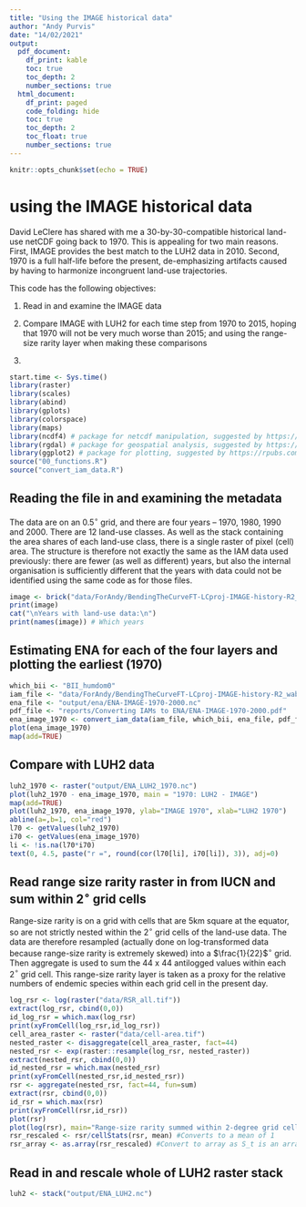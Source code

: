 ```yaml
---
title: "Using the IMAGE historical data"
author: "Andy Purvis"
date: "14/02/2021"
output:
  pdf_document:
    df_print: kable
    toc: true
    toc_depth: 2
    number_sections: true
  html_document: 
    df_print: paged
    code_folding: hide
    toc: true
    toc_depth: 2
    toc_float: true
    number_sections: true
---
```


```r
knitr::opts_chunk$set(echo = TRUE)
```

# using the IMAGE historical data

David LeClere has shared with me a 30-by-30-compatible historical land-use netCDF going back to 1970. This is appealing for two main reasons. First, IMAGE provides the best match to the LUH2 data in 2010. Second, 1970 is a full half-life before the present, de-emphasizing artifacts caused by having to harmonize incongruent land-use trajectories.

This code has the following objectives:

1. Read in and examine the IMAGE data

2. Compare IMAGE with LUH2 for each time step from 1970 to 2015, hoping that 1970 will not be very much worse than 2015; and using the range-size rarity layer when making these comparisons

3. 
```r
start.time <- Sys.time()
library(raster)
library(scales)
library(abind)
library(gplots)
library(colorspace)
library(maps)
library(ncdf4) # package for netcdf manipulation, suggested by https://rpubs.com/boyerag/297592
library(rgdal) # package for geospatial analysis, suggested by https://rpubs.com/boyerag/297592
library(ggplot2) # package for plotting, suggested by https://rpubs.com/boyerag/297592
source("00_functions.R")
source("convert_iam_data.R")
```

## Reading the file in and examining the metadata
The data are on an 0.5$^\circ$ grid, and there are four years -- 1970, 1980, 1990 and 2000. There are 12 land-use classes. As well as the stack containing the area shares of each land-use class, there is a single raster of pixel (cell) area. The structure is therefore not exactly the same as the IAM data used previously: there are fewer (as well as different) years, but also the internal organisation is sufficiently different that the years with data could not be identified using the same code as for those files.
```r
image <- brick("data/ForAndy/BendingTheCurveFT-LCproj-IMAGE-history-R2_wabn_31Jan2020_FinalMask.nc")
print(image)
cat("\nYears with land-use data:\n")
print(names(image)) # Which years
```

## Estimating ENA for each of the four layers and plotting the earliest (1970)

```r
which_bii <- "BII_humdom0"
iam_file <- "data/ForAndy/BendingTheCurveFT-LCproj-IMAGE-history-R2_wabn_31Jan2020_FinalMask.nc"
ena_file <- "output/ena/ENA-IMAGE-1970-2000.nc"
pdf_file <- "reports/Converting IAMs to ENA/ENA-IMAGE-1970-2000.pdf"
ena_image_1970 <- convert_iam_data(iam_file, which_bii, ena_file, pdf_file, yb=1970, ye=2000, ys=10)
plot(ena_image_1970)
map(add=TRUE)

```
## Compare with LUH2 data

```r
luh2_1970 <- raster("output/ENA_LUH2_1970.nc")
plot(luh2_1970 - ena_image_1970, main = "1970: LUH2 - IMAGE")
map(add=TRUE)
plot(luh2_1970, ena_image_1970, ylab="IMAGE 1970", xlab="LUH2 1970")
abline(a=,b=1, col="red")
l70 <- getValues(luh2_1970)
i70 <- getValues(ena_image_1970)
li <- !is.na(l70*i70)
text(0, 4.5, paste("r =", round(cor(l70[li], i70[li]), 3)), adj=0)
```
## Read range size rarity raster in from IUCN and sum within 2$^\circ$ grid cells
Range-size rarity is on a grid with cells that are 5km square at the equator, so are not strictly nested within the 2$^\circ$ grid cells of the land-use data. The data are therefore resampled (actually done on log-transformed data because range-size rarity is extremely skewed) into a $\frac{1}{22}$$^\circ$ grid. Then aggregate is used to sum the 44 x 44 antilogged values within each 2$^\circ$ grid cell. This range-size rarity layer is taken as a proxy for the relative numbers of endemic species within each grid cell in the present day.

```r
log_rsr <- log(raster("data/RSR_all.tif"))
extract(log_rsr, cbind(0,0))
id_log_rsr = which.max(log_rsr)
print(xyFromCell(log_rsr,id_log_rsr))
cell_area_raster <- raster("data/cell-area.tif")
nested_raster <- disaggregate(cell_area_raster, fact=44)
nested_rsr <- exp(raster::resample(log_rsr, nested_raster))
extract(nested_rsr, cbind(0,0))
id_nested_rsr = which.max(nested_rsr)
print(xyFromCell(nested_rsr,id_nested_rsr))
rsr <- aggregate(nested_rsr, fact=44, fun=sum)
extract(rsr, cbind(0,0))
id_rsr = which.max(rsr)
print(xyFromCell(rsr,id_rsr))
plot(rsr)
plot(log(rsr), main="Range-size rarity summed within 2-degree grid cells")
rsr_rescaled <- rsr/cellStats(rsr, mean) #Converts to a mean of 1
rsr_array <- as.array(rsr_rescaled) #Convert to array as S_t is an array
```


## Read in and rescale whole of LUH2 raster stack
```r

luh2 <- stack("output/ENA_LUH2.nc")
```